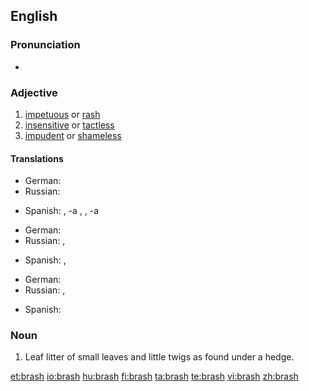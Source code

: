 ==English==

===Pronunciation===
* {{rhymes|æʃ}}

===Adjective===
{{en-adj|brash|er|more}}

# [[impetuous]] or [[rash]]
# [[insensitive]] or [[tactless]]
# [[impudent]] or [[shameless]]

====Translations====
{{trans-top|impetuous or rash}}
* German: {{t-|de|ungestüm}}
* Russian: {{t+|ru|стремительный|sc=Cyrl}}
{{trans-mid}}
* Spanish: {{t+|es|irreflexivo|m}}, -a {{f}}, {{t+|es|precipitado|m}}, -a {{f}}
{{trans-bottom}}

{{trans-top|insensitive or tactless}}
* German: {{t-|de|taktlos}}
* Russian: {{t+|ru|нечувствительный|sc=Cyrl}}, {{t+|ru|бестактный|sc=Cyrl}}
{{trans-mid}}
* Spanish: {{t-|es|tosco|m}}, {{t+|es|tosca|f}}
{{trans-bottom}}

{{trans-top|impudent or shameless}}
* German: {{t-|de|ungezogen}}
* Russian: {{t+|ru|нахальный|sc=Cyrl}}, {{t+|ru|бесстыдный|sc=Cyrl}}
{{trans-mid}}
* Spanish: {{t-|es|imprudente|m|f}}
{{trans-bottom}}

===Noun===
{{en-noun|-}}

# Leaf litter of small leaves and little twigs as found under a hedge.

[[et:brash]]
[[io:brash]]
[[hu:brash]]
[[fi:brash]]
[[ta:brash]]
[[te:brash]]
[[vi:brash]]
[[zh:brash]]